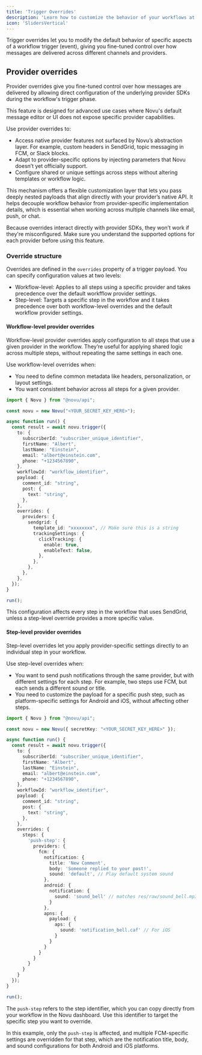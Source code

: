 ```yaml
---
title: 'Trigger Overrides'
description: 'Learn how to customize the behavior of your workflows at trigger time'
icon: 'SlidersVertical'
---
```


Trigger overrides let you to modify the default behavior of specific aspects of a workflow trigger (event), giving you fine-tuned control over how messages are delivered across different channels and providers.

## Provider overrides

Provider overrides give you fine-tuned control over how messages are delivered by allowing direct configuration of the underlying provider SDKs during the workflow's trigger phase.

This feature is designed for advanced use cases where Novu's default message editor or UI does not expose specific provider capabilities.

Use provider overrides to:
- Access native provider features not surfaced by Novu’s abstraction layer. For example, custom headers in SendGrid, topic messaging in FCM, or Slack blocks.
- Adapt to provider-specific options by injecting parameters that Novu doesn’t yet officially support.
- Configure shared or unique settings across steps without altering templates or workflow logic.

This mechanism offers a flexible customization layer that lets you pass deeply nested payloads that align directly with your provider’s native API. It helps decouple workflow behavior from provider-specific implementation details, which is essential when working across multiple channels like email, push, or chat.

<Callout type="info">Because overrides interact directly with provider SDKs, they won’t work if they're misconfigured. Make sure you understand the supported options for each provider before using this feature. </Callout>

### Override structure

Overrides are defined in the `overrides` property of a trigger payload. You can specify configuration values at two levels:
- Workflow-level: Applies to all steps using a specific provider and takes precedence over the default workfflow provider settings.
- Step-level: Targets a specific step in the workflow and it takes precedence over both workflow-level overrides and the default workflow provider settings.

#### Workflow-level provider overrides

Workflow-level provider overrides apply configuration to all steps that use a given provider in the workflow. They’re useful for applying shared logic across multiple steps, without repeating the same settings in each one.

Use workflow-level overrides when:
- You need to define common metadata like headers, personalization, or layout settings.
- You want consistent behavior across all steps for a given provider.

```typescript
import { Novu } from "@novu/api";

const novu = new Novu("<YOUR_SECRET_KEY_HERE>");

async function run() {
  const result = await novu.trigger({
    to: {
      subscriberId: "subscriber_unique_identifier",
      firstName: "Albert",
      lastName: "Einstein",
      email: "albert@einstein.com",
      phone: "+1234567890",
    },
    workflowId: "workflow_identifier",
    payload: {
      comment_id: "string",
      post: {
        text: "string",
      },
    },
    overrides: {
      providers: {
        sendgrid: {
          template_id: "xxxxxxxx", // Make sure this is a string
          trackingSettings: {
            clickTracking: {
              enable: true,
              enableText: false,
            },
          },
        },
      },
    },
  });
}

run();

```

This configuration affects every step in the workflow that uses SendGrid, unless a step-level override provides a more specific value.

#### Step-level provider overrides

Step-level overrides let you apply provider-specific settings directly to an individual step in your workflow.

Use step-level overrides when:
- You want to send push notifications through the same provider, but with different settings for each step. For example, two steps use FCM, but each sends a different sound or title.
- You need to customize the payload for a specific push step, such as platform-specific settings for Android and iOS, without affecting other steps.

```typescript
import { Novu } from "@novu/api";

const novu = new Novu({ secretKey: "<YOUR_SECRET_KEY_HERE>" });

async function run() {
  const result = await novu.trigger({
    to: {
      subscriberId: "subscriber_unique_identifier",
      firstName: "Albert",
      lastName: "Einstein",
      email: "albert@einstein.com",
      phone: "+1234567890",
    },
    workflowId: "workflow_identifier",
    payload: {
      comment_id: "string",
      post: {
        text: "string",
      },
    },
    overrides: {
      steps: {
        'push-step': {
          providers: {
            fcm: {
              notification: {
                title: 'New Comment',
                body: 'Someone replied to your post!',
                sound: 'default', // Play default system sound
              },
              android: {
                notification: {
                  sound: 'sound_bell' // matches res/raw/sound_bell.mp3
                }
              },
              apns: {
                payload: {
                  aps: {
                    sound: 'notification_bell.caf' // For iOS
                  }
                }
              }
            }
          }
        }
      }
    }
  });
}

run();

```

<Callout>The `push-step` refers to the step identifier, which you can copy directly from your workflow in the Novu dashboard. Use this identifier to target the specific step you want to override. </Callout>

In this example, only the `push-step` is affected, and multiple FCM-specific settings are overridden for that step, which are the notification title, body, and sound configurations for both Android and iOS platforms. 